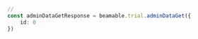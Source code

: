 ```typescript index.ts
// 
const adminDataGetResponse = beamable.trial.adminDataGet({
    id: 0
})
```